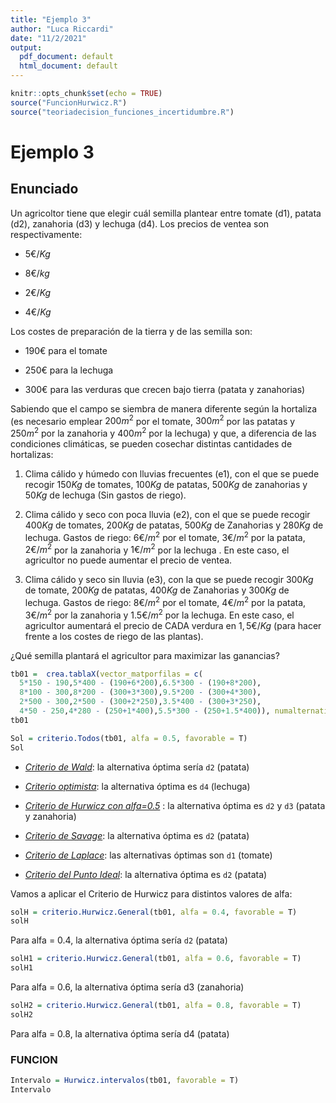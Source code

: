 ```yaml
---
title: "Ejemplo 3"
author: "Luca Riccardi"
date: "11/2/2021"
output:
  pdf_document: default
  html_document: default
---
```


```r
knitr::opts_chunk$set(echo = TRUE)
source("FuncionHurwicz.R")
source("teoriadecision_funciones_incertidumbre.R")
```

# Ejemplo 3

## Enunciado

Un agricoltor tiene que elegir cuál semilla plantear entre tomate (d1), patata (d2), zanahoria (d3) y lechuga (d4). Los precios de ventea son respectivamente:

-   $5€/Kg$

-   $8€/kg$

-   $2€/Kg$

-   $4€/Kg$

Los costes de preparación de la tierra y de las semilla son:

-   $190€$ para el tomate

-   $250€$ para la lechuga

-   $300€$ para las verduras que crecen bajo tierra (patata y zanahorias)

Sabiendo que el campo se siembra de manera diferente según la hortaliza (es necesario emplear $200 m^2$ por el tomate, $300 m^2$ por las patatas y $250 m^2$ por la zanahoria y $400 m^2$ por la lechuga) y que, a diferencia de las condiciones climáticas, se pueden cosechar distintas cantidades de hortalizas:

1.  Clima cálido y húmedo con lluvias frecuentes (e1), con el que se puede recogir $150Kg$ de tomates, $100Kg$ de patatas, $500Kg$ de zanahorias y $50Kg$ de lechuga (Sin gastos de riego).

2.  Clima cálido y seco con poca lluvia (e2), con el que se puede recogir $400Kg$ de tomates, $200Kg$ de patatas, $500Kg$ de Zanahorias y $280Kg$ de lechuga. Gastos de riego: $6€/m^2$ por el tomate, $3€/m^2$ por la patata, $2€/m^2$ por la zanahoria y $1€/m^2$ por la lechuga . En este caso, el agricultor no puede aumentar el precio de ventea.

3.  Clima cálido y seco sin lluvia (e3), con la que se puede recogir $300Kg$ de tomate, $200Kg$ de patatas, $400Kg$ de Zanahorias y $300Kg$ de lechuga. Gastos de riego: $8€/m^2$ por el tomate, $4€/m^2$ por la patata, $3€/m^2$ por la zanahoria y $1.5€/m^2$ por la lechuga. En este caso, el agricultor aumentará el precio de CADA verdura en $1,5 €/Kg$ (para hacer frente a los costes de riego de las plantas).

¿Qué semilla plantará el agricultor para maximizar las ganancias?

```r
tb01 =  crea.tablaX(vector_matporfilas = c(
  5*150 - 190,5*400 - (190+6*200),6.5*300 - (190+8*200), 
  8*100 - 300,8*200 - (300+3*300),9.5*200 - (300+4*300),
  2*500 - 300,2*500 - (300+2*250),3.5*400 - (300+3*250),
  4*50 - 250,4*280 - (250+1*400),5.5*300 - (250+1.5*400)), numalternativas = 4, numestados = 3)
tb01
```

```r
Sol = criterio.Todos(tb01, alfa = 0.5, favorable = T)
Sol
```

-   [*Criterio de Wald*]{.ul}: la alternativa óptima sería `d2` (patata)

-   [*Criterio optimista*]{.ul}: la alternativa óptima es `d4` (lechuga)

-   [*Criterio de Hurwicz con alfa=0.5*]{.ul} : la alternativa óptima es `d2` y `d3` (patata y zanahoria)

-   [*Criterio de Savage*]{.ul}: la alternativa óptima es `d2` (patata)

-   [*Criterio de Laplace*]{.ul}: las alternativas óptimas son `d1` (tomate)

-   [*Criterio del Punto Ideal*]{.ul}: la alternativa óptima es `d2` (patata)

Vamos a aplicar el Criterio de Hurwicz para distintos valores de alfa:

```r
solH = criterio.Hurwicz.General(tb01, alfa = 0.4, favorable = T)
solH
```

Para alfa = 0.4, la alternativa óptima sería `d2` (patata)

```r
solH1 = criterio.Hurwicz.General(tb01, alfa = 0.6, favorable = T)
solH1
```

Para alfa = 0.6, la alternativa óptima sería d3 (zanahoria)

```r
solH2 = criterio.Hurwicz.General(tb01, alfa = 0.8, favorable = T)
solH2
```

Para alfa = 0.8, la alternativa óptima sería d4 (patata)

### FUNCION

```r
Intervalo = Hurwicz.intervalos(tb01, favorable = T)
Intervalo
```
